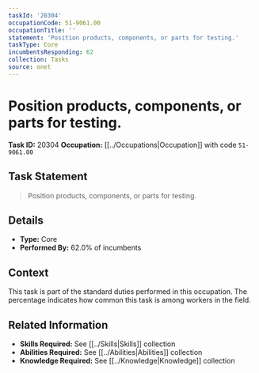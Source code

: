 ```yaml
---
taskId: '20304'
occupationCode: 51-9061.00
occupationTitle: ''
statement: 'Position products, components, or parts for testing.'
taskType: Core
incumbentsResponding: 62
collection: Tasks
source: onet
---
```

# Position products, components, or parts for testing.

**Task ID:** 20304
**Occupation:** [[../Occupations|Occupation]] with code `51-9061.00`

## Task Statement

> Position products, components, or parts for testing.

## Details

- **Type:** Core
- **Performed By:** 62.0% of incumbents

## Context

This task is part of the standard duties performed in this occupation. The percentage indicates how common this task is among workers in the field.

## Related Information

- **Skills Required:** See [[../Skills|Skills]] collection
- **Abilities Required:** See [[../Abilities|Abilities]] collection
- **Knowledge Required:** See [[../Knowledge|Knowledge]] collection

